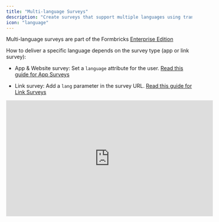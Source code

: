 ```yaml
---
title: "Multi-language Surveys"
description: "Create surveys that support multiple languages using translations. This helps you reach a diverse audience without making separate surveys for each language. It also simplifies survey creation, delivery, and analysis for multilingual audiences."
icon: "language"
---
```


<Note>Multi-language surveys are part of the Formbricks [Enterprise Edition](/self-hosting/advanced/license)</Note>

How to deliver a specific language depends on the survey type (app or link survey):

- App & Website survey: Set a `language` attribute for the user. [Read this guide for App Surveys](#app-surveys-configuration)

- Link survey: Add a `lang` parameter in the survey URL. [Read this guide for Link Surveys](#link-surveys-configuration)

<iframe
  width="560"
  height="315"
  src="https://www.youtube-nocookie.com/embed/Vol5zjYIoos?si=bdP2y3uk8-xR0uSD&controls=0"
  title="Formbricks Multi-language Surveys"
  frameborder="0"
  allow="accelerometer; autoplay; clipboard-write; encrypted-media; gyroscope; picture-in-picture"
  allowfullscreen
/>

---

## Creating a Multi-language Survey

- Open the **Survey Languages** page in the Formbricks settings via the top-right menu:

![Formbricks Home](/images/xm-and-surveys/surveys/general-features/multi-language-surveys/survey-languages-from-home.webp)

- Click on the **Edit languages** button, to add a new language to your survey

![Survey Language Settings](/images/xm-and-surveys/surveys/general-features/multi-language-surveys/survey-languague-settings.webp)

- Select the preferred language from the dropdown and assign an identifier Alias. Click the **Add language** button to add the language to your project.

![Add Multiple Languages to your Project](/images/xm-and-surveys/surveys/general-features/multi-language-surveys/add-languages.webp)

You can come back to this page anytime to add more languages or remove existing ones.

- Now, return to the dashboard to create a new survey or edit an existing one.

![Surveys Home](/images/xm-and-surveys/surveys/general-features/multi-language-surveys/surveys-home.webp)

- In the survey editor, scroll down to the **Multiple Languages** section at the bottom and enable the toggle next to it.

![Enable Multi-language for a survey](/images/xm-and-surveys/surveys/general-features/multi-language-surveys/enable-multi-lang.webp)

- Choose a **Default Language** for your survey.

<Note>Changing the default language will reset all the translations you have made for the survey.</Note>

1. Now, add the languages from the dropdown that you want to support in your survey.

![Enable Multi-language for a survey](/images/xm-and-surveys/surveys/general-features/multi-language-surveys/add-language-in-survey.webp)

1. You can now see the survey in the selected language by clicking on the language dropdown in any of the questions.

![Enable Multi-language for a survey](/images/xm-and-surveys/surveys/general-features/multi-language-surveys/see-survey-in-language.webp)

1. You can now translate all survey content, including questions, options, and button placeholders, into the selected language.

![Enable Multi-language for a survey](/images/xm-and-surveys/surveys/general-features/multi-language-surveys/translate-as-per-language.webp)

1. Once you are done, click on the **Publish** button to save the survey.

## App Surveys Configuration

1. After you setup the Formbricks SDK for your user, you can call the `setLanguage` function with the language code. This can be either the ISO identifier or the Alias you set when creating the language. The `language` attribute makes sure that this user only sees surveys with a translation in this specific language available.

```js javascript
Formbricks.setup({
  environmentId: "<environment-id>",
  appUrl: "<app-url>",
});

Formbricks.setLanguage("de"); // ISO identifier or Alias set when creating language
```

<Note>
  If a user has a language assigned, a survey has multi-language activate and it is missing a translation in
  the language of the user, the survey will not be displayed.
</Note>

1. That's it! Now, users with the language attribute set will see the survey in their preferred language. You can start collecting responses in multiple languages and filter them by language on the summary page.

---

## Link Surveys Configuration

For link surveys, the translation delivery is dependent on the `land` URL parameter.

After publishing the survey, just copy the survey link and append the `lang` query parameter with the language alias you have set.

For example, if you have set the alias for French as `fr`, you can share the survey link as

[`https://your-survey-url.com?lang=fr`](https://your-survey-url.com?lang=fr)

Here are two examples:

- English: [https://app.Formbricks.com/s/clptfos2i1pj516pvhxqyu3bn?lang=en](https://app.Formbricks.com/s/clptfos2i1pj516pvhxqyu3bn?lang=en)

- German: [https://app.Formbricks.com/s/clptfos2i1pj516pvhxqyu3bn?lang=de](https://app.Formbricks.com/s/clptfos2i1pj516pvhxqyu3bn?lang=de)

Without the `lang` parameter, Formbricks will show the survey in the default language you have set.

You can now start collecting responses in multiple languages!

---

## RTL Language Support

Formbricks fully supports Right-to-Left (RTL) languages such as Arabic, Hebrew, Persian, and Urdu. When you add an RTL language to your survey, the survey interface automatically adjusts to display content from right to left.

### How RTL Support Works

- Text alignment automatically switches to right-to-left
- Survey layout and UI elements adjust to RTL orientation
- Button placement and navigation flow adapt to RTL reading direction
- Form elements maintain proper RTL formatting

### Setting Up RTL Languages

No additional configuration is needed to enable RTL support. Simply:

1. Add an RTL language (like Arabic or Hebrew) in the **Survey Languages** settings
2. Create translations for your survey content in the RTL language
3. The survey will automatically display in RTL format when that language is selected

![RTL Language Support](/images/xm-and-surveys/surveys/general-features/multi-language-surveys/rtl-support.webp)



---

**Need help?** [Reach out in Github Discussions](https://github.com/formbricks/formbricks/discussions)
